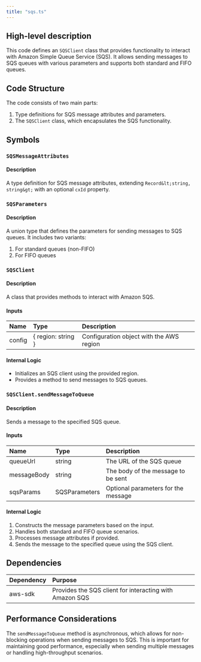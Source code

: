 ```yaml
---
title: "sqs.ts"
---
```


## High-level description
This code defines an `SQSClient` class that provides functionality to interact with Amazon Simple Queue Service (SQS). It allows sending messages to SQS queues with various parameters and supports both standard and FIFO queues.

## Code Structure
The code consists of two main parts:
1. Type definitions for SQS message attributes and parameters.
2. The `SQSClient` class, which encapsulates the SQS functionality.

## Symbols

### `SQSMessageAttributes`
#### Description
A type definition for SQS message attributes, extending `Record&lt;string, string&gt;` with an optional `cxId` property.

### `SQSParameters`
#### Description
A union type that defines the parameters for sending messages to SQS queues. It includes two variants:
1. For standard queues (non-FIFO)
2. For FIFO queues

### `SQSClient`
#### Description
A class that provides methods to interact with Amazon SQS.

#### Inputs
| Name | Type | Description |
|:-----|:-----|:------------|
| config | { region: string } | Configuration object with the AWS region |

#### Internal Logic
- Initializes an SQS client using the provided region.
- Provides a method to send messages to SQS queues.

### `SQSClient.sendMessageToQueue`
#### Description
Sends a message to the specified SQS queue.

#### Inputs
| Name | Type | Description |
|:-----|:-----|:------------|
| queueUrl | string | The URL of the SQS queue |
| messageBody | string | The body of the message to be sent |
| sqsParams | SQSParameters | Optional parameters for the message |

#### Internal Logic
1. Constructs the message parameters based on the input.
2. Handles both standard and FIFO queue scenarios.
3. Processes message attributes if provided.
4. Sends the message to the specified queue using the SQS client.

## Dependencies
| Dependency | Purpose |
|:-----------|:--------|
| aws-sdk | Provides the SQS client for interacting with Amazon SQS |

## Performance Considerations
The `sendMessageToQueue` method is asynchronous, which allows for non-blocking operations when sending messages to SQS. This is important for maintaining good performance, especially when sending multiple messages or handling high-throughput scenarios.